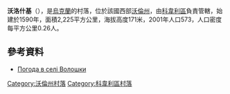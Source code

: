 {{coord|51|10|54|N|24|51|48|E|scale:30000|display=title}}

'''沃洛什基'''（{{lang-uk|Волошки}}），是[[烏克蘭|烏克蘭]]的村落，位於該國西部[[沃倫州|沃倫州]]，由[[科韋利區|科韋利區]]負責管轄，始建於1590年，面積2,225平方公里，海拔高度171米，2001年人口573，人口密度每平方公里0.26人。

==參考資料==
* [http://weather.in.ua/ua/volynskaja/4523 Погода в селі Волошки] {{Wayback|url=http://weather.in.ua/ua/volynskaja/4523 |date=20111219102736 }}

[[Category:沃倫州村落|Category:沃倫州村落]]
[[Category:科韋利區村落|Category:科韋利區村落]]


{{Volyn-geo-stub}}